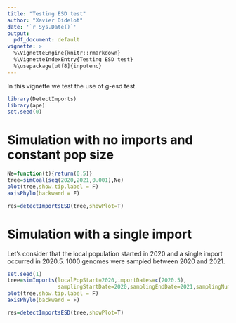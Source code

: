 ```yaml
---
title: "Testing ESD test"
author: "Xavier Didelot"
date: '`r Sys.Date()`'
output:
  pdf_document: default
vignette: >
  %\VignetteEngine{knitr::rmarkdown}
  %\VignetteIndexEntry{Testing ESD test}
  %\usepackage[utf8]{inputenc}
---
```


In this vignette we test the use of g-esd test.

```r
library(DetectImports)
library(ape)
set.seed(0)
```

# Simulation with no imports and constant pop size

```r
Ne=function(t){return(0.5)}
tree=simCoal(seq(2020,2021,0.001),Ne)
plot(tree,show.tip.label = F)
axisPhylo(backward = F)
```

```r
res=detectImportsESD(tree,showPlot=T)
```


# Simulation with a single import

Let's consider that the local population started in 2020 and a single import occurred in 2020.5.
1000 genomes were sampled between 2020 and 2021.

```r
set.seed(1)
tree=simImports(localPopStart=2020,importDates=c(2020.5),
                samplingStartDate=2020,samplingEndDate=2021,samplingNumber=1000)
plot(tree,show.tip.label = F)
axisPhylo(backward = F)
```

```r
res=detectImportsESD(tree,showPlot=T)
```

